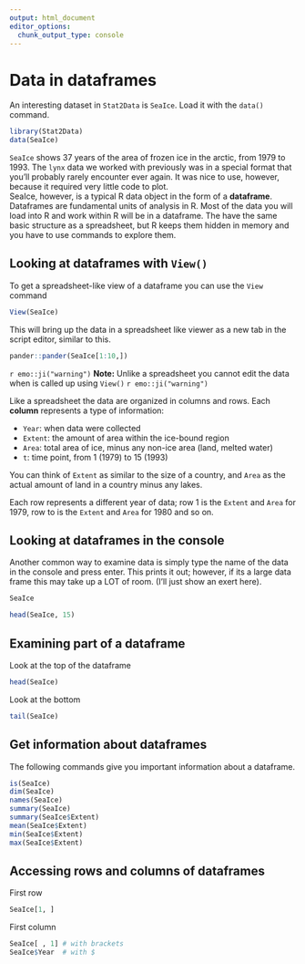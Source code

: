 ```yaml
---
output: html_document
editor_options: 
  chunk_output_type: console
---
```

# Data in dataframes


An interesting dataset in `Stat2Data` is `SeaIce`.  Load it with the `data()` command.

```r
library(Stat2Data)
data(SeaIce)
```

`SeaIce` shows 37 years of the area of frozen ice in the arctic, from 1979 to 1993.  The `lynx` data we worked with previously was in a special format that you'll probably rarely encounter ever again.  It was nice to use, however, because it required very little code to plot.  
SeaIce, however, is a typical R data object in the form of a **dataframe**.  Dataframes are fundamental units of analysis in R.  Most of the data you will load into R and work within R will be in a dataframe.  The have the same basic structure as a spreadsheet, but R keeps them hidden in memory and you have to use commands to explore them.

## Looking at dataframes with `View()`

<!-- Did I mention tabs in Rstudio intro? -->

To get a spreadsheet-like view of a dataframe you can use the `View` command

```r
View(SeaIce)
```

This will bring up the data in a spreadsheet like viewer as a new tab in the script editor, similar to this.
```r
pander::pander(SeaIce[1:10,])
```

`r emo::ji("warning")` **Note:** Unlike a spreadsheet you cannot edit the data when is called up using `View()` `r emo::ji("warning")`

Like a spreadsheet the data are organized in columns and rows.  Each **column** represents a type of information: 

* `Year`: when data were collected
* `Extent`: the amount of area within the ice-bound region
* `Area`: total area of ice, minus any non-ice area (land, melted water)
* `t`: time point, from 1 (1979) to 15 (1993)

You can think of `Extent` as similar to the size of a country, and `Area` as the actual amount of land in a country minus any lakes.

Each row represents a different year of data; row 1 is the `Extent` and `Area` for 1979, row to is the `Extent` and `Area` for 1980 and so on.


## Looking at dataframes in the console

Another common way to examine data is simply type the name of the data in the console and press enter.  This prints it out; however, if its a large data frame this may take up a LOT of room.  (I'll just show an exert here).

<!-- TODO: Insert Image? -->


```r
SeaIce
```

```r
head(SeaIce, 15)
```

## Examining part of a dataframe

Look at the top of the dataframe

```r
head(SeaIce)
```

Look at the bottom

```r
tail(SeaIce)
```


## Get information about dataframes

The following commands give you important information about a dataframe.

```r
is(SeaIce)
dim(SeaIce)
names(SeaIce)
summary(SeaIce)
summary(SeaIce$Extent)
mean(SeaIce$Extent)
min(SeaIce$Extent)
max(SeaIce$Extent)
```


## Accessing rows and columns of dataframes

First row
```r
SeaIce[1, ]
```

First column

```r
SeaIce[ , 1] # with brackets
SeaIce$Year  # with $
```


